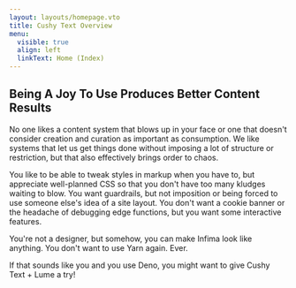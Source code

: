 ```yaml
---
layout: layouts/homepage.vto
title: Cushy Text Overview
menu:
  visible: true
  align: left
  linkText: Home (Index)
---
```


## Being A Joy To Use Produces Better Content Results

No one likes a content system that blows up in your face or 
one that doesn't consider creation and curation as important
as consumption. We like systems that let us get things done
without imposing a lot of structure or restriction, but that
also effectively brings order to chaos.

You like to be able to tweak styles in markup when you have 
to, but appreciate well-planned CSS so that you don't have
too many kludges waiting to blow. You want guardrails, but 
not imposition or being forced to use someone else's idea of
a site layout. You don't want a cookie banner or the headache
of debugging edge functions, but you want some interactive 
features.

You're not a designer, but somehow, you can make Infima look
like anything. You don't want to use Yarn again. Ever.

If that sounds like you and you use Deno, you might want to 
give Cushy Text + Lume a try!
